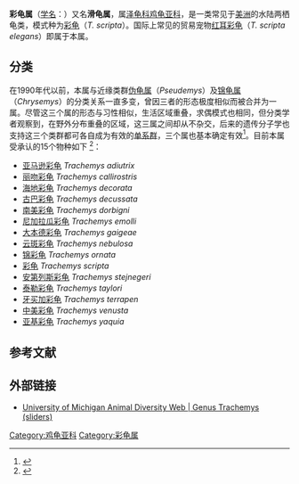 {{SelfDistinguish|[[伪龟属|伪龟属]]（''Pseudemys''）}}
{{Automatic Taxobox
| image =Pond Sliders at Smithsonian National Zoological Park in Washington.jpg
| image_width = 250px
| image_caption =[[红耳彩龟|红耳彩龟]] ''Trachemys scripta elegans''
| taxon=Trachemys
| authority =[[Louis_Agassiz|Agassiz]], 1857
| type_species = [[彩龟|彩龟]]<br>''Trachemys scripta''
| type_species_authority =([[Thunberg|Thunberg]], 1792), ([[Schoepff|Schoepff]], 1792)
| range_map =
| range_map_width = 250px
| range_map_caption = 自然分布
| subdivision_ranks = [[种|种]]
| subdivision =
*[[亚马逊彩龟|亚马逊彩龟]] ''T. adiutrix''
*[[丽吻彩龟|丽吻彩龟]] ''T. callirostris''
*[[海地彩龟|海地彩龟]] ''T. decorata''
*[[古巴彩龟|古巴彩龟]] ''T. decussata''
*[[南美彩龟|南美彩龟]] ''T. dorbigni''
*[[尼加拉瓜彩龟|尼加拉瓜彩龟]] ''T. emolli''
*[[大本德彩龟|大本德彩龟]] ''T. gaigeae''
*[[云斑彩龟|云斑彩龟]] ''T. nebulosa''
*[[锦彩龟|锦彩龟]] ''T. ornata''
*[[彩龟|彩龟]] ''T. scripta''
*[[安第列斯彩龟|安第列斯彩龟]] ''T. stejnegeri''
*[[泰勒彩龟|泰勒彩龟]] ''T. taylori''
*[[牙买加彩龟|牙买加彩龟]] ''T. terrapen''
*[[中美彩龟|中美彩龟]] ''T. venusta''
*[[亚基彩龟|亚基彩龟]] ''T. yaquia''
}}

'''彩龟属'''（[[学名|学名]]：''{{lang|la|Trachemys}}''）又名'''滑龟属'''，属[[泽龟科|泽龟科]][[鸡龟亚科|鸡龟亚科]]，是一类常见于[[美洲|美洲]]的水陆两栖龟类，模式种为[[彩龟|彩龟]]（''T. scripta''）。国际上常见的贸易宠物[[红耳彩龟|红耳彩龟]]（''T. scripta elegans''）即属于本属。

==分类==
在1990年代以前，本属与近缘类群[[伪龟属|伪龟属]]（''Pseudemys''）及[[锦龟属|锦龟属]]（''Chrysemys''）的分类关系一直多变，曾因三者的形态极度相似而被合并为一属。尽管这三个属的形态与习性相似，生活区域重叠，求偶模式也相同，但分类学者观察到，在野外分布重叠的区域，这三属之间却从不杂交，后来的遗传分子学也支持这三个类群都可各自成为有效的[[单系群|单系群]]，三个属也基本确定有效<ref>{{cite web | url = http://emys.geo.orst.edu/collection/genus/Trachemys/Trachemys.html | title = ''Trachemys'' | date = 2003-03-03 | accessdate = 2012-03-14 | publisher = World Turtle Database | last =  | first =  | coauthors =  | format =  | archiveurl = https://web.archive.org/web/20180718141531/http://emys.geo.orst.edu/collection/genus/Trachemys/Trachemys.html | archivedate = 2018-07-18 }}</ref>。目前本属受承认的15个物种如下 <ref>{{Anchor|CITEREFRhodin2010}}{{cite web |url=http://www.iucn-tftsg.org/wp-content/uploads/file/Accounts/crm_5_000_checklist_v3_2010.pdf |title=''Turtles of the World 2010 Update: Annotated Checklist of Taxonomy, Synonymy, Distribution and Conservation Status'' |date=2010-12-14 |accessdate=2010-12-15 |last=Rhodin |first=Anders G.J. |coauthors=Paul van Dijk, Peter;  Inverson, John B.; Shaffer, H. Bradley |format=pdf |archiveurl=https://www.webcitation.org/5uzfktoIh?url=http://www.iucn-tftsg.org/wp-content/uploads/file/Accounts/crm_5_000_checklist_v3_2010.pdf |archivedate=2010-12-15 |deadurl=yes }}</ref>：
*[[亚马逊彩龟|亚马逊彩龟]] ''Trachemys adiutrix''
*[[丽吻彩龟|丽吻彩龟]] ''Trachemys callirostris''
*[[海地彩龟|海地彩龟]] ''Trachemys decorata''
*[[古巴彩龟|古巴彩龟]] ''Trachemys decussata''
*[[南美彩龟|南美彩龟]] ''Trachemys dorbigni''
*[[尼加拉瓜彩龟|尼加拉瓜彩龟]] ''Trachemys emolli''
*[[大本德彩龟|大本德彩龟]] ''Trachemys gaigeae''
*[[云斑彩龟|云斑彩龟]] ''Trachemys nebulosa''
*[[锦彩龟|锦彩龟]] ''Trachemys ornata''
*[[彩龟|彩龟]] ''Trachemys scripta''
*[[安第列斯彩龟|安第列斯彩龟]] ''Trachemys stejnegeri''
*[[泰勒彩龟|泰勒彩龟]] ''Trachemys taylori''
*[[牙买加彩龟|牙买加彩龟]] ''Trachemys terrapen''
*[[中美彩龟|中美彩龟]] ''Trachemys venusta''
*[[亚基彩龟|亚基彩龟]] ''Trachemys yaquia''

==参考文献==
{{reflist}}

==外部链接==
{{commons category|Trachemys}}
{{维基物种|Trachemys}}
*[http://animaldiversity.ummz.umich.edu/site/accounts/classification/Trachemys.html#Trachemys University of Michigan Animal Diversity Web | Genus Trachemys (sliders)] {{Wayback|url=http://animaldiversity.ummz.umich.edu/site/accounts/classification/Trachemys.html#Trachemys |date=20121024111424 }}
{{Taxonbar|from=Q385417}}

[[Category:鸡龟亚科|Category:鸡龟亚科]]
[[Category:彩龟属|Category:彩龟属]]